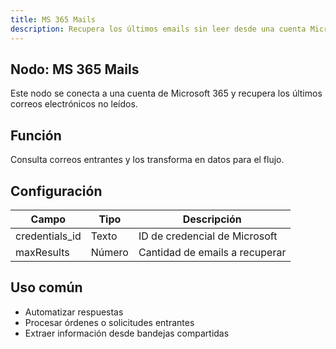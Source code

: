 ```yaml
---
title: MS 365 Mails
description: Recupera los últimos emails sin leer desde una cuenta Microsoft 365.
---
```



## Nodo: MS 365 Mails

Este nodo se conecta a una cuenta de Microsoft 365 y recupera los últimos correos electrónicos no leídos.

## Función
Consulta correos entrantes y los transforma en datos para el flujo.

## Configuración

| Campo         | Tipo   | Descripción                            |
|----------------|--------|----------------------------------------|
| credentials_id | Texto  | ID de credencial de Microsoft          |
| maxResults     | Número | Cantidad de emails a recuperar         |

## Uso común
- Automatizar respuestas
- Procesar órdenes o solicitudes entrantes
- Extraer información desde bandejas compartidas
